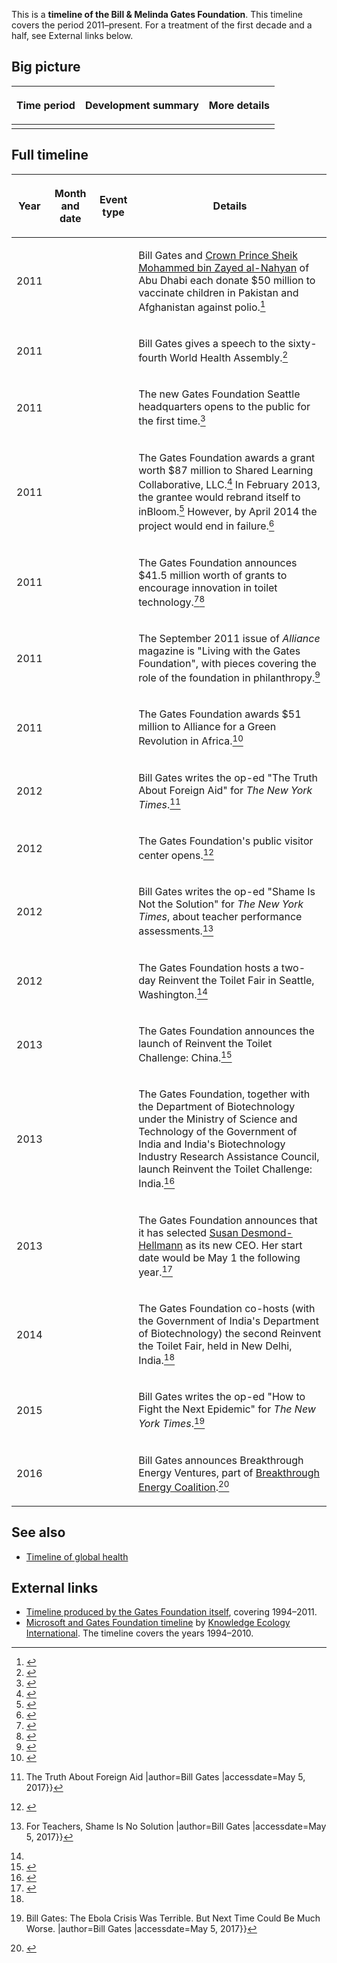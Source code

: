 This is a '''timeline of the Bill & Melinda Gates Foundation'''. This timeline covers the period 2011–present. For a treatment of the first decade and a half, see External links below.

==Big picture==

{| class="wikitable"
! Time period !! Development summary !! More details
|-
|}

==Full timeline==

{| class="sortable wikitable"
! Year !! Month and date !! Event type !! Details
|-
| 2011 || {{dts|January}} || || Bill Gates and [[wikipedia:Mohammed bin Zayed Al Nahyan|Crown Prince Sheik Mohammed bin Zayed al-Nahyan]] of Abu Dhabi each donate $50 million to vaccinate children in Pakistan and Afghanistan against polio.<ref>{{cite web |url=http://www.nytimes.com/2011/02/01/health/01polio.html |date=January 31, 2011 |publisher=The New York Times |title=Gates Calls for a Final Push to Eradicate Polio |author=Donald G. McNeil Jr. |accessdate=May 4, 2017}}</ref>
|-
| 2011 || {{dts|May 17}} || || Bill Gates gives a speech to the sixty-fourth World Health Assembly.<ref>{{cite web |url=http://www.who.int/mediacentre/events/2011/wha64/bill_gates_speech_20110517/en/ |title=Mr Bill Gates, Co-chair of the Bill & Melinda Gates Foundation |publisher=World Health Organization |accessdate=May 3, 2017}}</ref>
|-
| 2011 || {{dts|June 4}} || || The new Gates Foundation Seattle headquarters opens to the public for the first time.<ref>{{cite web |url=https://www.geekwire.com/2011/bill-melinda-gates-foundations-amazing-seattle-hq/ |title=Inside look at The Bill & Melinda Gates Foundation's new Seattle HQ |publisher=GeekWire |date=June 2, 2011 |accessdate=May 2, 2017 |author=John Cook}}</ref>
|-
| 2011 || {{dts|July}} || || The Gates Foundation awards a grant worth $87 million to Shared Learning Collaborative, LLC.<ref>{{cite web |url=http://www.gatesfoundation.org/How-We-Work/Quick-Links/Grants-Database/Grants/2011/07/OPP1041367 |publisher=Bill & Melinda Gates Foundation |title=Shared Learning Collaborative, LLC |accessdate=May 5, 2017}}</ref> In February 2013, the grantee would rebrand itself to inBloom.<ref>{{cite web |url=https://techcrunch.com/2013/02/05/with-100m-from-the-gates-foundation-others-inbloom-wants-to-transform-education-by-unleashing-its-data/ |date=February 5, 2013 |publisher=TechCrunch |title=With $100M From The Gates Foundation & Others, inBloom Wants To Transform Education By Unleashing Its Data |author=Rip Empson |accessdate=May 5, 2017}}</ref> However, by April 2014 the project would end in failure.<ref>{{cite web |url=https://www.washingtonpost.com/news/answer-sheet/wp/2014/04/21/100-million-gates-funded-student-data-project-ends-in-failure/ |publisher=[[wikipedia:The Washington Post|The Washington Post]] |title=$100 million Gates-funded student data project ends in failure |author=Valerie Strauss |accessdate=May 5, 2017}}</ref>
|-
| 2011 || {{dts|July 19}} || || The Gates Foundation announces $41.5 million worth of grants to encourage innovation in toilet technology.<ref>{{cite web |url=http://www.cnn.com/2011/TECH/innovation/07/19/toilet.design.gates/ |title=Gates Foundation: 'We need to reinvent the toilet' |author=John D. Sutter |publisher=CNN |accessdate=May 3, 2017}}</ref><ref>{{cite web |url=https://blogs.wsj.com/tech-europe/2011/07/21/microwave-toilet-could-solve-africa-sanitation-problems/ |author=Ben Rooney |publisher=The Wall Street Journal |date=July 21, 2011 |title=Microwave Toilet Could Solve Africa Sanitation Problems |accessdate=May 4, 2017}}</ref>
|-
| 2011 || {{dts|September}} || || The September 2011 issue of ''Alliance'' magazine is "Living with the Gates Foundation", with pieces covering the role of the foundation in philanthropy.<ref>{{cite web |url=http://www.alliancemagazine.org/magazine/issue/september-2011/ |author= |title=September 2011 - Alliance magazine |publisher=Alliance magazine |accessdate=May 5, 2017}}</ref>
|-
| 2011 || {{dts|November}} || || The Gates Foundation awards $51 million to Alliance for a Green Revolution in Africa.<ref>{{cite web |url=http://www.gatesfoundation.org/How-We-Work/Quick-Links/Grants-Database/Grants/2011/11/OPPGD1400 |publisher=Bill & Melinda Gates Foundation |title=Alliance for a Green Revolution in Africa |accessdate=May 5, 2017}}</ref>
|-
| 2012 || {{dts|January 26}} || || Bill Gates writes the op-ed "The Truth About Foreign Aid" for ''The New York Times''.<ref>{{cite web |url=http://www.nytimes.com/2012/01/27/opinion/the-truth-about-foreign-aid.html |date=January 26, 2012 |publisher=The New York Times |title=Opinion {{!}} The Truth About Foreign Aid |author=Bill Gates |accessdate=May 5, 2017}}</ref>
|-
| 2012 || {{dts|February 4}} || || The Gates Foundation's public visitor center opens.<ref>{{cite web |url=http://www.seattlemag.com/why-new-gates-foundation-visitor-center-isnt-just-kids |publisher=Seattle Business Magazine |title=Why the New Gates Foundation Visitor Center Isn't Just for Kids |publisher=Seattle Magazine |date=February 2, 2012 |accessdate=May 1, 2017}}</ref>
|-
| 2012 || {{dts|February 22}} || || Bill Gates writes the op-ed "Shame Is Not the Solution" for ''The New York Times'', about teacher performance assessments.<ref>{{cite web |url=http://www.nytimes.com/2012/02/23/opinion/for-teachers-shame-is-no-solution.html |date=February 22, 2012 |publisher=The New York Times |title=Opinion {{!}} For Teachers, Shame Is No Solution |author=Bill Gates |accessdate=May 5, 2017}}</ref>
|-
| 2012 || {{dts|August}} || || The Gates Foundation hosts a two-day Reinvent the Toilet Fair in Seattle, Washington.<ref name="gates_rttc" />
|-
| 2013 || {{dts|August 22}} || || The Gates Foundation announces the launch of Reinvent the Toilet Challenge: China.<ref>{{cite web |url=http://www.gatesfoundation.org/Media-Center/Press-Releases/2013/08/Reinvent-the-Toilet-Challenge-Debuts-in-China |publisher=Bill & Melinda Gates Foundation |title=Reinvent the Toilet Challenge Debuts in China |accessdate=May 3, 2017}}</ref>
|-
| 2013 || {{dts|October}} || || The Gates Foundation, together with the Department of Biotechnology under the Ministry of Science and Technology of the Government of India and India's Biotechnology Industry Research Assistance Council, launch Reinvent the Toilet Challenge: India.<ref name="gates_rttc">{{cite web |url=http://www.gatesfoundation.org/What-We-Do/Global-Development/Reinvent-the-Toilet-Challenge |publisher=Bill & Melinda Gates Foundation |title=Reinvent the Toilet |accessdate=May 3, 2017}}</ref>
|-
| 2013 || {{dts|December 17}} || || The Gates Foundation announces that it has selected [[wikipedia:Susan Desmond-Hellmann|Susan Desmond-Hellmann]] as its new CEO. Her start date would be May 1 the following year.<ref>{{cite web |url=http://www.seattletimes.com/seattle-news/tough-bosses-no-problem-for-gates-foundationrsquos-new-ceo/ |title=Tough bosses no problem for Gates Foundation's new CEO |publisher=The Seattle Times |date=June 30, 2014 |accessdate=May 2, 2017}}</ref>
|-
| 2014 || {{dts|March}} || || The Gates Foundation co-hosts (with the Government of India's Department of Biotechnology) the second Reinvent the Toilet Fair, held in New Delhi, India.<ref name="gates_rttc" />
|-
| 2015 || {{dts|March 18}} || || Bill Gates writes the op-ed "How to Fight the Next Epidemic" for ''The New York Times''.<ref>{{cite web |url=https://www.nytimes.com/2015/03/18/opinion/bill-gates-the-ebola-crisis-was-terrible-but-next-time-could-be-much-worse.html |date=March 18, 2015 |publisher=The New York Times |title=Opinion {{!}} Bill Gates: The Ebola Crisis Was Terrible. But Next Time Could Be Much Worse. |author=Bill Gates |accessdate=May 5, 2017}}</ref>
|-
| 2016 || {{dts|December}} || || Bill Gates announces Breakthrough Energy Ventures, part of [[wikipedia:Breakthrough Energy Coalition|Breakthrough Energy Coalition]].<ref>{{cite web |url=https://www.devex.com/news/what-will-it-take-for-the-new-gates-led-clean-energy-fund-to-be-a-breakthrough-89359 |publisher=Devex |title=What will it take for the new Gates-led clean energy fund to be a breakthrough? |date=December 23, 2016 |accessdate=May 1, 2017 |author=Catherine Cheney}}</ref>
|}

==See also==

* [[Timeline of global health]]

==External links==

* [https://docs.gatesfoundation.org/documents/foundation-timeline.pdf Timeline produced by the Gates Foundation itself], covering 1994–2011.
* [http://keionline.org/microsoft-timeline Microsoft and Gates Foundation timeline] by [[wikipedia:Knowledge Ecology International|Knowledge Ecology International]]. The timeline covers the years 1994–2010.
